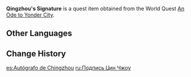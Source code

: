 {{Item Infobox
|id           = 100688
|image        = Item Qingzhou's Signature.png
|type         = Quest Items
|memento      = Yes
|description  = A signature personally penned by the Liyue poet, Qingzhou. He mentioned that you can exchange this signature for a copy of his new anthology at Wanwen Bookhouse. Well, no one knows when he will finish that anthology, but at least it makes for a nice memento.
|source1      = Given during [[An Ode to Yonder City]]
}}
'''Qingzhou's Signature''' is a quest item obtained from the World Quest [[An Ode to Yonder City]].

==Other Languages==
{{Other Languages
|default_hidden = 1
|en      = Qingzhou's Signature
|zhs     = 清昼的签名
|zhs_rm  = Qīngzhòu de Qiānmíng
|zht     = 清晝的簽名
|zht_rm  = Qīngzhòu de Qiānmíng
|ja      = 清昼のサイン
|ja_rm   = Seichuu no Sain{{Assumed}}
|ko      = 청주의 사인
|ko_rm   = Cheongju-ui Sain
|es      = Autógrafo de Chingzhou
|fr      = Signature de Qingzhou
|ru      = Подпись Цин Чжоу
|th      = ลายเซ็นของ Qingzhou
|th_rm   = 
|vi      = Chữ Ký Qingzhou
|de      = Qingzhous Autogramm
|id      = Tanda Tangan Qingzhou
|pt      = Assinatura de Qingzhou
|tr      = Qingzhou'nun İmzası
|it      = Firma di Qingzhou
}}

==Change History==
{{Change History|1.1}}

[[es:Autógrafo de Chingzhou]]
[[ru:Подпись Цин Чжоу]]